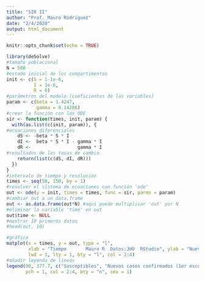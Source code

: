 ---
title: "SIR II"
author: "Prof. Mauro Rodriguez"
date: "2/4/2020"
output: html_document
---

```{r setup, include=FALSE}
knitr::opts_chunk$set(echo = TRUE)
```

```{r}
library(deSolve)
#tamaño poblacional
N = 500
#estado inicial de los compartimentos
init <- c(S = 1-1e-6,
          I = 1e-6,
          R = 0)
#parámetros del modelo (coeficientes de las variables)
param <- c(beta = 1.4247,
           gamma = 0.14286)
#crear la función con las ODE
sir <- function(times, init, param) {
  with(as.list(c(init, param)), {
#ecuaciones diferenciales   
    dS <- -beta * S * I
    dI <-  beta * S * I - gamma * I
    dR <-                 gamma * I
#resultados de las tasas de cambio    
    return(list(c(dS, dI, dR)))
  })
}
#intervalo de tiempo y resolución
times <- seq(50, 150, by = 1)
#resolver el sistema de ecuaciones con función 'ode'
out <- ode(y = init, times = times, func = sir, parms = param)
#cambiar out a un data.frame
out <- as.data.frame(out*N) #aqui puede multiplicar 'out' por N
#eliminar la variable 'time' en out
out$time <- NULL
#mostrar 10 primeros datos
#head(out, 10)

#gráfica
matplot(x = times, y = out, type = "l",
        xlab = "Tiempo       Mauro R  Datos:JHU  RStudio", ylab = "Nuevos casos confirmados, Recuperados", main = "Modelo epidemiológico largo plazo para México",
        lwd = 1, lty = 1, bty = "l", col = 2:4)
#añadir leyenda de líneas
legend(90, 377.7, c("Susceptibles", "Nuevos casos confirmados (1er escenario pico 2-6 de mayo", "Recuperados"), 
       pch = 1, col = 2:4, bty = "n", cex = 1)
```



